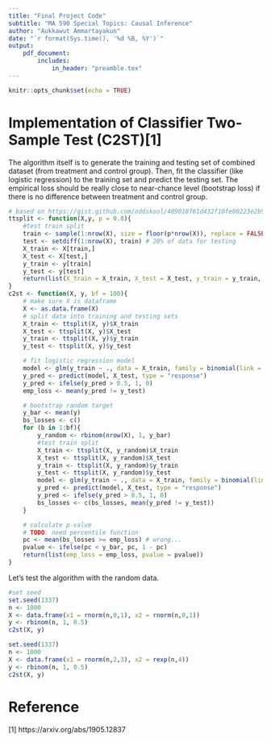 ```yaml
---
title: "Final Project Code"
subtitle: "MA 590 Special Topics: Causal Inference"
author: "Aukkawut Ammartayakun"
date: "`r format(Sys.time(), '%d %B, %Y')`"
output:
    pdf_document:
        includes:
            in_header: "preamble.tex"
---
```

```r
knitr::opts_chunk$set(echo = TRUE)
```
    
# Implementation of Classifier Two-Sample Test (C2ST)[1]

The algorithm itself is to generate the training and testing set of combined dataset (from treatment and control group).
Then, fit the classifier (like logistic regression) to the training set and predict the testing set. The empirical loss
should be really close to near-chance level (bootstrap loss) if there is no difference between treatment and control group. 
```r
# based on https://gist.github.com/oddskool/409018f61d432f10fe00223e2b93cb51
ttsplit <- function(X,y, p = 0.8){
    #test train split
    train <- sample(1:nrow(X), size = floor(p*nrow(X)), replace = FALSE) # 80% of data for training
    test <- setdiff(1:nrow(X), train) # 20% of data for testing
    X_train <- X[train,]
    X_test <- X[test,]
    y_train <- y[train]
    y_test <- y[test]
    return(list(X_train = X_train, X_test = X_test, y_train = y_train, y_test = y_test))
}
c2st <- function(X, y, bf = 100){
    # make sure X is dataframe
    X <- as.data.frame(X)
    # split data into training and testing sets
    X_train <- ttsplit(X, y)$X_train
    X_test <- ttsplit(X, y)$X_test
    y_train <- ttsplit(X, y)$y_train
    y_test <- ttsplit(X, y)$y_test

    # fit logistic regression model
    model <- glm(y_train ~ ., data = X_train, family = binomial(link = "logit"))
    y_pred <- predict(model, X_test, type = "response")
    y_pred <- ifelse(y_pred > 0.5, 1, 0)
    emp_loss <- mean(y_pred != y_test)

    # bootstrap random target
    y_bar <- mean(y)
    bs_losses <- c()
    for (b in 1:bf){
        y_random <- rbinom(nrow(X), 1, y_bar)
        #test train split
        X_train <- ttsplit(X, y_random)$X_train
        X_test <- ttsplit(X, y_random)$X_test
        y_train <- ttsplit(X, y_random)$y_train
        y_test <- ttsplit(X, y_random)$y_test
        model <- glm(y_train ~ ., data = X_train, family = binomial(link = "logit"))
        y_pred <- predict(model, X_test, type = "response")
        y_pred <- ifelse(y_pred > 0.5, 1, 0)
        bs_losses <- c(bs_losses, mean(y_pred != y_test))
    }

    # calculate p-value
    # TODO: need percentile function
    pc <- mean(bs_losses >= emp_loss) # wrong...
    pvalue <- ifelse(pc < y_bar, pc, 1 - pc)
    return(list(emp_loss = emp_loss, pvalue = pvalue))
}
```

Let's test the algorithm with the random data.
```r
#set seed
set.seed(1337)
n <- 1000
X <- data.frame(x1 = rnorm(n,0,1), x2 = rnorm(n,0,1))
y <- rbinom(n, 1, 0.5)
c2st(X, y)
```

```r
set.seed(1337)
n <- 1000
X <- data.frame(x1 = rnorm(n,2,3), x2 = rexp(n,4))
y <- rbinom(n, 1, 0.5)
c2st(X, y)
```
# Reference
[1] https://arxiv.org/abs/1905.12837